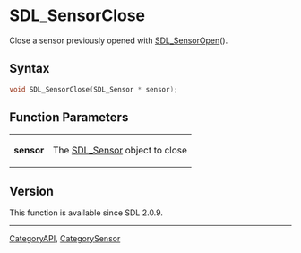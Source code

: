 = SDL_SensorClose =

Close a sensor previously opened with [[SDL_SensorOpen]]().

== Syntax ==

<syntaxhighlight lang='c'>
void SDL_SensorClose(SDL_Sensor * sensor);
</syntaxhighlight>

== Function Parameters ==

{|
|'''sensor'''
|The [[SDL_Sensor]] object to close
|}

== Version ==

This function is available since SDL 2.0.9.

----
[[CategoryAPI]], [[CategorySensor]]


